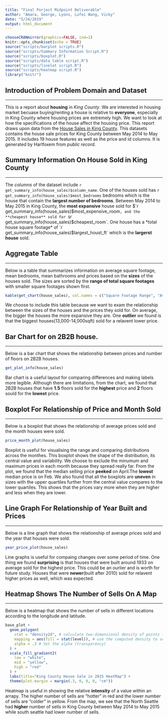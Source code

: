 ```yaml
---
title: "Final Porject Midpoint Deliverable"
author: "Amara, George, Lyons, Lufei Wang, Vicky"
date: "5/24/2019"
output: html_document
---
```


```r
chooseCRANmirror(graphics=FALSE, ind=1)
knitr::opts_chunk$set(echo = TRUE)
source("scripts/barplot scripts.R")
source("scripts/Summary Information Script.R")
source("scripts/boxplot.R")
source("scripts/data table script.R")
source("scripts/linelot script.R")
source("scripts/heatmap script.R")
library("knitr")
```


## Introduction of Problem Domain and Dataset
***
This is a report about **housing** in *King County*. We are interested in housing market becuase buying/renting a house is relative to **everyone**, especially in King County where housing prices are extremely high. We want to look at how the specifications of the house affect the housing price. This report draws upon data from the [House Sales in King County](https://www.kaggle.com/harlfoxem/housesalesprediction). This datasets contains the house sale prices for King County between May 2014 to May 2015. It includes 19 house features as well as the price and id columns. It is generated by Harlfoxem from *public record*.


## Summary Information On House Sold in King County
***
The *columns* of the dataset include `r get_summary_info(house_sales)$column_name`. One of the houses sold has `r get_summary_info(house_sales)$most_bedrooms` bedrooms which is the house that contain the **largest number of bedrooms**. Between May 2014 to May 2015 in King County, the **most expansive** house sold for $`r get_summary_info(house_sales)$most_expensive_room`, and the **cheapest house** sold for $`r get_summary_info(house_sales)$cheapest_room`. One house has a *total house square footage* of `r get_summary_info(house_sales)$largest_houst_ft` which is the **largerst house** sold. 


## Aggregate Table
***
Below is a table that summarizes information on average square footage, mean bedrooms, mean bathrooms and prices based on the **sizes** of the houses sold. The sizes are sorted by the **range of total square footages** with smaller square footages shown first.

```r
kable(get_chart(house_sales), col.names = c("Square Footage Range", "Average Square Footage", "Mean Number of Bedrooms","Mean Number of Bathrooms", "Mean Prices"))
```

We choose to include this table because we want to exam the relationship between the sizes of the houses and the prices they sold for. On average, the bigger the houses the more expansive they are. One **outlier** we found is that the biggest houses(13,000-14,000sqft) sold for a relavent lower price.

## Bar Chart for on 2B2B house.
***
Below is a bar chart that shows the relationship between prices and number of floors on 2B2B houses.

```r
get_plot_info(house_sales)
```

Bar chart is a useful layout for comparing differences and making labels more legible. Although there are limitations, from the chart, we found that 2B2B houses that have **1.5** floors sold for the **highest** price and **2** floors sould for the **lowest** price.


## Boxplot For Relationship of Price and Month Sold
***
Below is a boxplot that shows the relationship of average prices sold and the month houses were sold.

```r
price_month_plot(house_sales)
```

Boxplot is useful for visualising the range and comparing distributions across the monthes. This boxplot shows the shape of the distribution, its central value and variability. We choose to exclude the minumum and maximum prices in each month because they spread really far. From the plot, we found that the median selling price **peeked** on April.The **lowest** median price is on Feb. We also found that all the boxplots are **uneven** in sizes with the upper quartiles further from the central value compares to the lower quartiles. This shows that the prices vary more when they are higher and less when they are lower.  


## Line Graph For Relationship of Year Built and Prices
***
Below is a line graph that shows the relationship of average prices sold and the year that houses were sold.
```r
year_price_plot(house_sales)
```

Line graphs is useful for compaing changes over some period  of time. One thing we found **surprising** is that houses that were built around 1933 on average sold for the highest price. This could be an ourlier and is worth for future study. Houses that were **newer**(built after 2010) sold for relavent higher prices as well, which was expected. 


## Heatmap Shows The Number of Sells On A Map
***
Below is a heatmap that shows the number of sells in different locations according to the longitude and latitude.
```r
base_plot +
  geom_polygon(
    stat = "density2d", # calculate two-dimensional density of points (contours)
    mapping = aes(fill = stat(level)), # use the computed density to set the fill
    alpha = .3 # Set the alpha (transparency)
  ) +
  scale_fill_gradient2(
    low = "white",
    mid = "yellow",
    high = "red"
  ) +
  labs(title="King County House Sale in 2015 HeatMap") +
  theme(plot.margin = margin(.3, 0, 0, 0, "cm"))
```

Heatmap is useful in showing the relative **intensity** of a value within an arrapy. The higher number of sells are "hotter" in red and the lower number of sells are "colder" in yellow. From the map, we see that the North Seattle had **higher** number of sells in King County between May 2014 to May 2015 while south seattle had lower number of sells.
